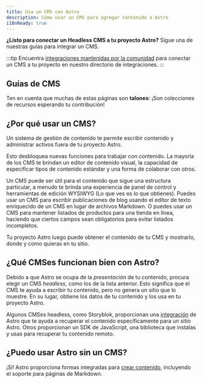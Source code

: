 ```yaml
---
title: Usa un CMS con Astro
description: Cómo usar un CMS para agregar contenido a Astro
i18nReady: true
---
```




**¿Listo para conectar un Headless CMS a tu proyecto Astro?** Sigue una de nuestras guías para integrar un CMS.

:::tip
Encuentra [integraciones mantenidas por la comunidad](https://astro.build/integrations/?search=cms) para conectar un CMS a tu proyecto en nuestro directorio de integraciones. 
:::

## Guías de CMS

Ten en cuenta que muchas de estas páginas son **talones**: ¡Son colecciones de recursos esperando tu contribución!

<CMSGuidesNav />

## ¿Por qué usar un CMS?

Un sistema de gestión de contenido te permite escribir contenido y administrar activos fuera de tu proyecto Astro.

Esto desbloquea nuevas funciones para trabajar con contenido. La mayoría de los CMS te brindan un editor de contenido visual, la capacidad de especificar tipos de contenido estándar y una forma de colaborar con otros.

Un CMS puede ser útil para el contenido que sigue una estructura particular, a menudo te brinda una experiencia de panel de control y herramientas de edición WYSIWYG (Lo que ves es lo que obtienes). Puedes usar un CMS para escribir publicaciones de blog usando el editor de texto enriquecido de un CMS en lugar de archivos Markdown. O puedes usar un CMS para mantener listados de productos para una tienda en línea, haciendo que ciertos campos sean obligatorios para evitar listados incompletos.

Tu proyecto Astro luego puede obtener el contenido de tu CMS y mostrarlo, donde y como quieras en tu sitio.


## ¿Qué CMSes funcionan bien con Astro?

Debido a que Astro se ocupa de la _presentación_ de tu contenido, procura elegir un CMS _headless_, como los de la lista anterior. Esto significa que el CMS te ayuda a escribir tu contenido, pero no genera un sitio que lo muestre. En su lugar, obtiene los datos de tu contenido y los usa en tu proyecto Astro.

Algunos CMSes headless, como Storyblok, proporcionan una [integración](/es/guides/integrations-guide/) de Astro que te ayuda a recuperar el contenido específicamente para un sitio Astro. Otros proporcionan un SDK de JavaScript, una biblioteca que instalas y usas para recuperar tu contenido remoto.

## ¿Puedo usar Astro sin un CMS?

¡Sí! Astro proporciona formas integradas para [crear contenido](/es/guides/content/), incluyendo el soporte para páginas de Markdown.
